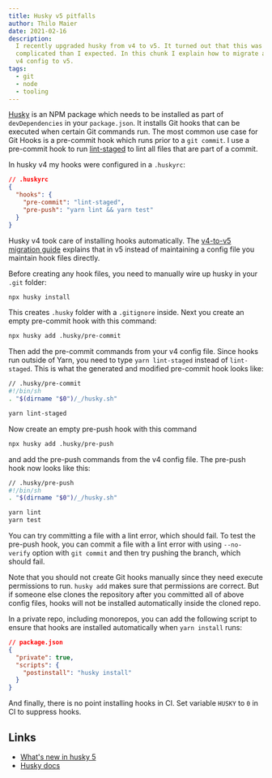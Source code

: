 ```yaml
---
title: Husky v5 pitfalls
author: Thilo Maier
date: 2021-02-16
description:
  I recently upgraded husky from v4 to v5. It turned out that this was more
  complicated than I expected. In this chunk I explain how to migrate a simple
  v4 config to v5.
tags:
  - git
  - node
  - tooling
---
```


[Husky](https://github.com/typicode/husky) is an NPM package which needs to be
installed as part of `devDependencies` in your `package.json`. It installs Git
hooks that can be executed when certain Git commands run. The most common use
case for Git Hooks is a pre-commit hook which runs prior to a `git commit`. I
use a pre-commit hook to run
[lint-staged](https://github.com/okonet/lint-staged) to lint all files that are
part of a commit.

In husky v4 my hooks were configured in a `.huskyrc`:

```json
// .huskyrc
{
  "hooks": {
    "pre-commit": "lint-staged",
    "pre-push": "yarn lint && yarn test"
  }
}
```

Husky v4 took care of installing hooks automatically. The
[v4-to-v5 migration guide](https://typicode.github.io/husky/#/?id=migrate-from-v4-to-v5)
explains that in v5 instead of maintaining a config file you maintain hook files
directly.

Before creating any hook files, you need to manually wire up husky in your
`.git` folder:

```bash
npx husky install
```

This creates `.husky` folder with a `.gitignore` inside. Next you create an
empty pre-commit hook with this command:

```bash
npx husky add .husky/pre-commit
```

Then add the pre-commit commands from your v4 config file. Since hooks run
outside of Yarn, you need to type `yarn lint-staged` instead of `lint-staged`.
This is what the generated and modified pre-commit hook looks like:

```bash
// .husky/pre-commit
#!/bin/sh
. "$(dirname "$0")/_/husky.sh"

yarn lint-staged
```

Now create an empty pre-push hook with this command

```bash
npx husky add .husky/pre-push
```

and add the pre-push commands from the v4 config file. The pre-push hook now
looks like this:

```bash
// .husky/pre-push
#!/bin/sh
. "$(dirname "$0")/_/husky.sh"

yarn lint
yarn test
```

You can try committing a file with a lint error, which should fail. To test the
pre-push hook, you can commit a file with a lint error with using `--no-verify`
option with `git commit` and then try pushing the branch, which should fail.

Note that you should not create Git hooks manually since they need execute
permissions to run. `husky add` makes sure that permissions are correct. But if
someone else clones the repository after you committed all of above config
files, hooks will not be installed automatically inside the cloned repo.

In a private repo, including monorepos, you can add the following script to
ensure that hooks are installed automatically when `yarn install` runs:

```json
// package.json
{
  "private": true,
  "scripts": {
    "postinstall": "husky install"
  }
}
```

And finally, there is no point installing hooks in CI. Set variable `HUSKY` to
`0` in CI to suppress hooks.

## Links

- [What's new in husky 5](https://dev.to/typicode/what-s-new-in-husky-5-32g5)
- [Husky docs](https://typicode.github.io/husky/)

